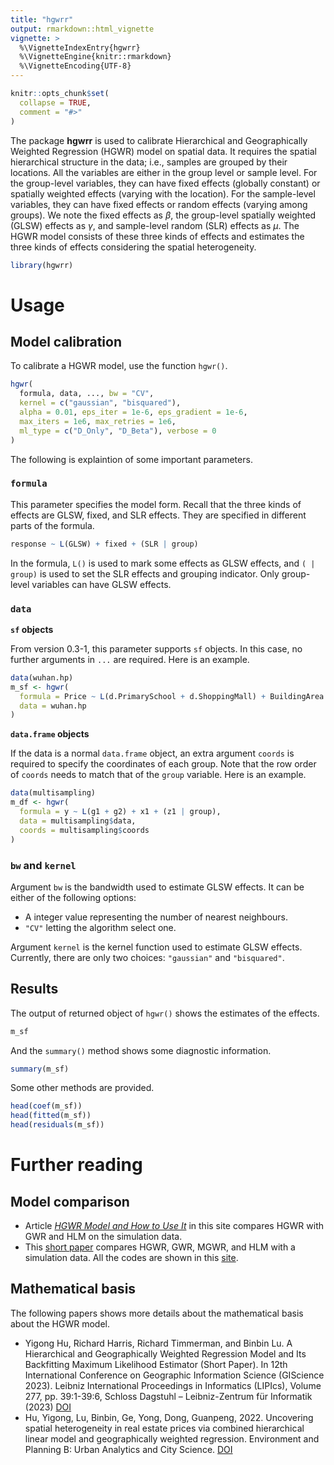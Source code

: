 ```yaml
---
title: "hgwrr"
output: rmarkdown::html_vignette
vignette: >
  %\VignetteIndexEntry{hgwrr}
  %\VignetteEngine{knitr::rmarkdown}
  %\VignetteEncoding{UTF-8}
---
```


```r
knitr::opts_chunk$set(
  collapse = TRUE,
  comment = "#>"
)
```

The package **hgwrr** is used to calibrate Hierarchical and Geographically Weighted Regression (HGWR) model on spatial data.
It requires the spatial hierarchical structure in the data; i.e., samples are grouped by their locations.
All the variables are either in the group level or sample level.
For the group-level variables, they can have fixed effects (globally constant) or spatially weighted effects (varying with the location).
For the sample-level variables, they can have fixed effects or random effects (varying among groups).
We note the fixed effects as $\beta$, the group-level spatially weighted (GLSW) effects as $\gamma$, and sample-level random (SLR) effects as $\mu$.
The HGWR model consists of these three kinds of effects and estimates the three kinds of effects considering the spatial heterogeneity.

```r
library(hgwrr)
```

# Usage

## Model calibration

To calibrate a HGWR model, use the function `hgwr()`.

```r
hgwr(
  formula, data, ..., bw = "CV",
  kernel = c("gaussian", "bisquared"),
  alpha = 0.01, eps_iter = 1e-6, eps_gradient = 1e-6,
  max_iters = 1e6, max_retries = 1e6,
  ml_type = c("D_Only", "D_Beta"), verbose = 0
)
```

The following is explaintion of some important parameters.

### `formula`

This parameter specifies the model form.
Recall that the three kinds of effects are GLSW, fixed, and SLR effects.
They are specified in different parts of the formula.

```r
response ~ L(GLSW) + fixed + (SLR | group)
```

In the formula, `L()` is used to mark some effects as GLSW effects, and `( | group)` is used to set the SLR effects and grouping indicator.
Only group-level variables can have GLSW effects.

### `data`

**`sf` objects**

From version 0.3-1, this parameter supports `sf` objects.
In this case, no further arguments in `...` are required.
Here is an example.

```r
data(wuhan.hp)
m_sf <- hgwr(
  formula = Price ~ L(d.PrimarySchool + d.ShoppingMall) + BuildingArea + (Floor.High | group),
  data = wuhan.hp
)
```

**`data.frame` objects**

If the data is a normal `data.frame` object, an extra argument `coords` is required to specify the coordinates of each group.
Note that the row order of `coords` needs to match that of the `group` variable.
Here is an example.

```r
data(multisampling)
m_df <- hgwr(
  formula = y ~ L(g1 + g2) + x1 + (z1 | group),
  data = multisampling$data,
  coords = multisampling$coords
)
```

### `bw` and `kernel`

Argument `bw` is the bandwidth used to estimate GLSW effects.
It can be either of the following options:

- A integer value representing the number of nearest neighbours.
- `"CV"` letting the algorithm select one.

Argument `kernel` is the kernel function used to estimate GLSW effects.
Currently, there are only two choices: `"gaussian"` and `"bisquared"`.

## Results

The output of returned object of `hgwr()` shows the estimates of the effects.

```r
m_sf
```

And the `summary()` method shows some diagnostic information.

```r
summary(m_sf)
```

Some other methods are provided.

```r
head(coef(m_sf))
head(fitted(m_sf))
head(residuals(m_sf))
```

# Further reading

## Model comparison

- Article [*HGWR Model and How to Use It*](`r paste0(strsplit(packageDescription("hgwrr")[["URL"]], ",\\n")[[1]][2], "articles/introduction.html")`) in this site compares HGWR with GWR and HLM on the simulation data.
- This [short paper](https://doi.org/10.4230/LIPIcs.GIScience.2023.39) compares HGWR, GWR, MGWR, and HLM with a simulation data. All the codes are shown in this [site](https://hpdell.github.io/GIScience-Materials/posts/HGWR/).

## Mathematical basis

The following papers shows more details about the mathematical basis about the HGWR model.

- Yigong Hu, Richard Harris, Richard Timmerman, and Binbin Lu. A Hierarchical and Geographically Weighted Regression Model and Its Backfitting Maximum Likelihood Estimator (Short Paper). In 12th International Conference on Geographic Information Science (GIScience 2023). Leibniz International Proceedings in Informatics (LIPIcs), Volume 277, pp. 39:1-39:6, Schloss Dagstuhl – Leibniz-Zentrum für Informatik (2023) [DOI](https://journals.sagepub.com/doi/10.1177/23998083211063885)
- Hu, Yigong, Lu, Binbin, Ge, Yong, Dong, Guanpeng, 2022. Uncovering spatial heterogeneity in real estate prices via combined hierarchical linear model and geographically weighted regression. Environment and Planning B: Urban Analytics and City Science. [DOI](https://doi.org/10.4230/LIPIcs.GIScience.2023.39)
